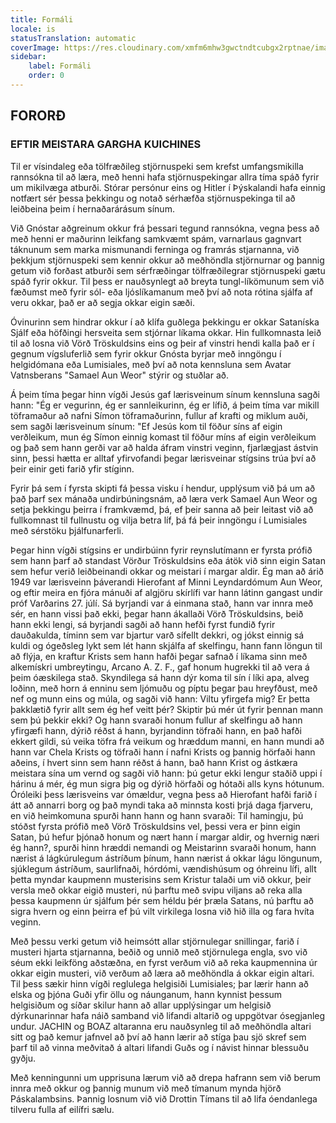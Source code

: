 ```yaml
---
title: Formáli
locale: is
statusTranslation: automatic
coverImage: https://res.cloudinary.com/xmfm6mhw3gwctndtcubgx2rptnae/image/upload/v1741354450/small_cover_tratado_esoterico_de_astrologia_hermetica_6210a35442.webp
sidebar:
    label: Formáli
    order: 0
---
```

## FORORÐ

### EFTIR MEISTARA GARGHA KUICHINES

Til er vísindaleg eða tölfræðileg stjörnuspeki sem krefst umfangsmikilla rannsókna til að læra, með henni hafa stjörnuspekingar allra tíma spáð fyrir um mikilvæga atburði. Stórar persónur eins og Hitler í Þýskalandi hafa einnig notfært sér þessa þekkingu og notað sérhæfða stjörnuspekinga til að leiðbeina þeim í hernaðarárásum sínum.

Við Gnóstar aðgreinum okkur frá þessari tegund rannsókna, vegna þess að með henni er maðurinn leikfang samkvæmt spám, varnarlaus gagnvart táknunum sem marka mismunandi ferninga og framrás stjarnanna, við þekkjum stjörnuspeki sem kennir okkur að meðhöndla stjörnurnar og þannig getum við forðast atburði sem sérfræðingar tölfræðilegrar stjörnuspeki gætu spáð fyrir okkur. Til þess er nauðsynlegt að breyta tungl-líkömunum sem við fæðumst með fyrir sól- eða ljóslíkamanum með því að nota rótina sjálfa af veru okkar, það er að segja okkar eigin sæði.

Óvinurinn sem hindrar okkur í að klífa guðlega þekkingu er okkar Sataníska Sjálf eða höfðingi hersveita sem stjórnar líkama okkar. Hin fullkomnasta leið til að losna við Vörð Tröskuldsins eins og þeir af vinstri hendi kalla það er í gegnum vígsluferlið sem fyrir okkur Gnósta byrjar með inngöngu í helgidómana eða Lumisiales, með því að nota kennsluna sem Avatar Vatnsberans "Samael Aun Weor" stýrir og stuðlar að.

Á þeim tíma þegar hinn vígði Jesús gaf lærisveinum sínum kennsluna sagði hann: "Ég er vegurinn, ég er sannleikurinn, ég er lífið, á þeim tíma var mikill töframaður að nafni Símon töframaðurinn, fullur af krafti og miklum auði, sem sagði lærisveinum sínum: "Ef Jesús kom til föður síns af eigin verðleikum, mun ég Símon einnig komast til föður míns af eigin verðleikum og það sem hann gerði var að halda áfram vinstri veginn, fjarlægjast ástvin sinn, þessi hætta er alltaf yfirvofandi þegar lærisveinar stígsins trúa því að þeir einir geti farið yfir stíginn.

Fyrir þá sem í fyrsta skipti fá þessa visku í hendur, upplýsum við þá um að það þarf sex mánaða undirbúningsnám, að læra verk Samael Aun Weor og setja þekkingu þeirra í framkvæmd, þá, ef þeir sanna að þeir leitast við að fullkomnast til fullnustu og vilja betra líf, þá fá þeir inngöngu í Lumisiales með sérstöku þjálfunarferli.

Þegar hinn vígði stígsins er undirbúinn fyrir reynslutímann er fyrsta prófið sem hann þarf að standast Vörður Tröskuldsins eða átök við sinn eigin Satan sem hefur verið leiðbeinandi okkar og meistari í margar aldir. Ég man að árið 1949 var lærisveinn þáverandi Hierofant af Minni Leyndardómum Aun Weor, og eftir meira en fjóra mánuði af algjöru skírlífi var hann látinn gangast undir próf Varðarins 27. júlí. Sá byrjandi var á einmana stað, hann var innra með sér, en hann vissi það ekki, þegar hann ákallaði Vörð Tröskuldsins, beið hann ekki lengi, sá byrjandi sagði að hann hefði fyrst fundið fyrir dauðakulda, tíminn sem var bjartur varð sífellt dekkri, og jókst einnig sá kuldi og ógeðsleg lykt sem lét hann skjálfa af skelfingu, hann fann löngun til að flýja, en kraftur Krists sem hann hafði þegar safnað í líkama sinn með alkemískri umbreytingu, Arcano A. Z. F., gaf honum hugrekki til að vera á þeim óæskilega stað. Skyndilega sá hann dýr koma til sín í líki apa, alveg loðinn, með horn á enninu sem ljómuðu og píptu þegar þau hreyfðust, með nef og munn eins og múla, og sagði við hann: Viltu yfirgefa mig? Er þetta þakklætið fyrir allt sem ég hef veitt þér? Skiptir þú mér út fyrir þennan mann sem þú þekkir ekki? Og hann svaraði honum fullur af skelfingu að hann yfirgæfi hann, dýrið réðst á hann, byrjandinn töfraði hann, en það hafði ekkert gildi, sú veika töfra frá veikum og hræddum manni, en hann mundi að hann var Chela Krists og töfraði hann í nafni Krists og þannig hörfaði hann aðeins, í hvert sinn sem hann réðst á hann, bað hann Krist og ástkæra meistara sína um vernd og sagði við hann: þú getur ekki lengur staðið uppi í hárinu á mér, ég mun sigra þig og dýrið hörfaði og hótaði alls kyns hótunum. Óróleiki þess lærisveins var ómældur, vegna þess að Hierofant hafði farið í átt að annarri borg og það myndi taka að minnsta kosti þrjá daga fjarveru, en við heimkomuna spurði hann hann og hann svaraði: Til hamingju, þú stóðst fyrsta prófið með Vörð Tröskuldsins vel, þessi vera er þinn eigin Satan, þú hefur þjónað honum og nært hann í margar aldir, og hvernig næri ég hann?, spurði hinn hræddi nemandi og Meistarinn svaraði honum, hann nærist á lágkúrulegum ástríðum þínum, hann nærist á okkar lágu löngunum, sjúklegum ástríðum, saurlifnaði, hórdómi, vændishúsum og óhreinu lífi, allt þetta myndar kaupmenn musterisins sem Kristur talaði um við okkur, þeir versla með okkar eigið musteri, nú þarftu með svipu viljans að reka alla þessa kaupmenn úr sjálfum þér sem héldu þér þræla Satans, nú þarftu að sigra hvern og einn þeirra ef þú vilt virkilega losna við hið illa og fara hvíta veginn.

Með þessu verki getum við heimsótt allar stjörnulegar snillingar, farið í musteri hjarta stjarnanna, beðið og unnið með stjörnulega engla, svo við séum ekki leikföng aðstæðna, en fyrst verðum við að reka kaupmennina úr okkar eigin musteri, við verðum að læra að meðhöndla á okkar eigin altari. Til þess sækir hinn vígði reglulega helgisiði Lumisiales; þar lærir hann að elska og þjóna Guði yfir öllu og náunganum, hann kynnist þessum helgisiðum og síðar skilur hann að allar upplýsingar um helgisið dýrkunarinnar hafa náið samband við lifandi altarið og uppgötvar ósegjanleg undur. JACHIN og BOAZ altaranna eru nauðsynleg til að meðhöndla altari sitt og það kemur jafnvel að því að hann lærir að stíga þau sjö skref sem þarf til að vinna meðvitað á altari lifandi Guðs og í návist hinnar blessuðu gyðju.

Með kenningunni um upprisuna lærum við að drepa hafrann sem við berum innra með okkur og þannig munum við með tímanum mynda hjörð Páskalambsins. Þannig losnum við við Drottin Tímans til að lifa óendanlega tilveru fulla af eilífri sælu.

